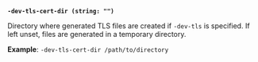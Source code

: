 <a id="server-flag-dev-tls-cert-dir" />

**`-dev-tls-cert-dir (string: "")`**

Directory where generated TLS files are created if `-dev-tls` is specified. If
left unset, files are generated in a temporary directory.

**Example**: `-dev-tls-cert-dir /path/to/directory`
